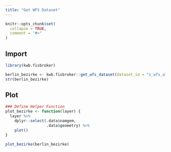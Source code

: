 ```yaml
---
title: "Get WFS Dataset"
---
```


```r
knitr::opts_chunk$set(
  collapse = TRUE,
  comment = "#>"
)
```

## Import

```r
library(kwb.fisbroker)

berlin_bezirke <- kwb.fisbroker::get_wfs_dataset(dataset_id = "s_wfs_alkis_bezirk")
str(berlin_bezirke)
```

## Plot

```r
### Define Helper Function
plot_bezirke <- function(layer) {
  layer %>%
    dplyr::select(.data$namgem,
                  .data$geometry) %>%
    plot()
}

plot_bezirke(berlin_bezirke)

```
